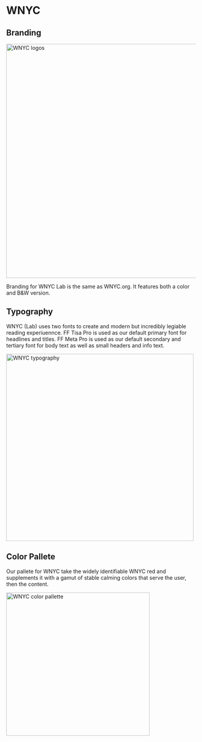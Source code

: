 
<Meta title="Foundations/Themes/WNYC"/>

# WNYC

## Branding
<img alt="WNYC logos" src="./images/Themes-WNYC-Branding.png" width="623" />

Branding for WNYC Lab is the same as WNYC.org. It features both a color and B&W version.


## Typography
WNYC (Lab) uses two fonts to create and modern but incredibly legiable reading experiuennce. FF Tisa Pro is used as our default primary font for headlines and titles. FF Meta Pro is used as our default secondary and tertiary font for body text as well as small headers and info text.

<img alt="WNYC typography" src="./images/Themes-WNYC-Typography.png" width="498" />

## Color Pallete
Our pallete for WNYC take the widely identifiable WNYC red and supplements it with a gamut of stable calming colors that serve the user, then the content.

<img alt="WNYC color pallette" src="./images/Themes-WNYC-ColorPallette.png" width="381" />
